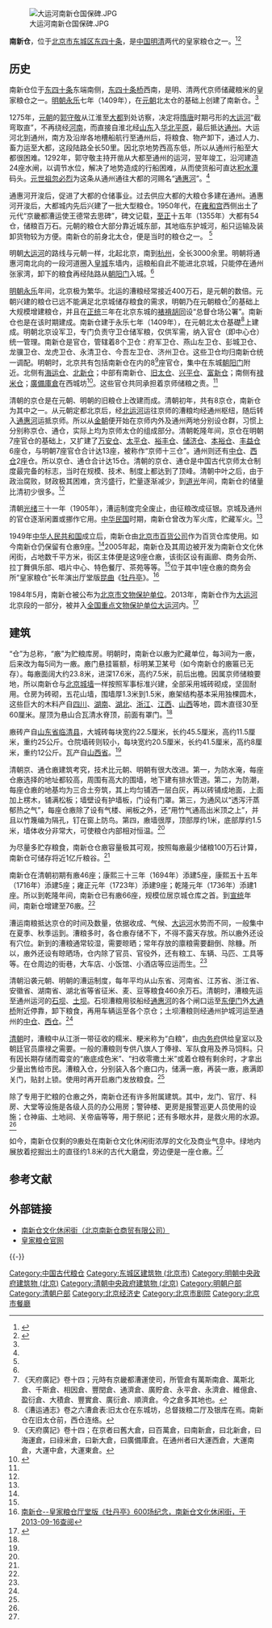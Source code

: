 {{Coord|39.931044|116.425481|type:landmark_region:CN-11_source:GoogleMaps|display=title}}
{{文物保护单位
| 级别 = 全国
| Cat = 北京全国重点文物保护单位
| 省区市 = 北京市
| 图片 = [[File:Nanxincang_(20200814173228).jpg|250px]]<br><small>南新仓</small>
| 名称 = 大运河
| 子项 = 南新仓
| 编号 = 6-810（7-1973-3-009）
| 分类 = 古建筑
| 时代 = 春秋至中华人民共和国
| 所在 = [[北京市|北京市]]、[[天津市|天津市]]、[[河北省|河北省]]、[[浙江省|浙江省]]、[[江苏省|江苏省]]、[[安徽省|安徽省]]、[[山东省|山东省]]、[[河南省|河南省]]
| 登录 = 2006年（2013年合并项目）
}}
[[File:大运河南新仓国保碑.JPG|thumb]]

'''南新仓'''，位于[[北京市|北京市]][[东城区_(北京市)|东城区]][[东四十条|东四十条]]，是[[中国|中国]][[明朝|明]][[清朝|清]]两代的皇家粮仓之一。<ref name=zgwww>{{Cite web |url=http://www.wenwuchina.com/news/list7/detail147/59765.html |title=南新仓：北京皇家粮仓的600年沧桑，中国文物网，2010-7-21 |access-date=2013-09-17 |archive-date=2013-07-06 |archive-url=https://web.archive.org/web/20130706002357/http://www.wenwuchina.com/news/list7/detail147/59765.html |dead-url=no }}</ref><ref name=gjzx>{{Cite web |url=http://gb.cri.cn/1321/2007/03/15/661@1499129.htm |title=话说南新仓特色文化街，国际在线，2007-03-15 |access-date=2007-08-02 |archive-date=2016-03-04 |archive-url=https://web.archive.org/web/20160304122045/http://gb.cri.cn/1321/2007/03/15/661@1499129.htm |dead-url=no }}</ref>

==历史==
南新仓位于[[东四十条|东四十条]]东端南侧，[[东四十条桥|东四十条桥]]西南，是明、清两代京师储藏粮米的皇家粮仓之一。[[明朝|明朝]][[永乐|永乐]]七年（1409年），在[[元朝|元朝]]北太仓的基础上创建了南新仓。<ref name=zgwww/>

1275年，[[元朝|元朝]]的[[郭守敬|郭守敬]]从江淮至[[元大都|大都]]到处访察，决定将[[隋|隋]][[唐|唐]]时期弓形的[[大运河|大运河]]“截弯取直”，不再绕经[[河南|河南]]，而直接自淮北经[[山东|山东]]入[[华北平原|华北平原]]，最后抵达[[通州区_(北京市)|通州]]。大运河北到通州，南方及沿岸各地槽船航行至通州后，将粮食、物产卸下，通过人力、畜力运至大都，这段陆路全长50里。因北京地势西高东低，所以从通州行船至大都很困难。1292年，郭守敬主持开凿从大都至通州的运河，翌年竣工，沿河建造24座水闸，以调节水位，解决了地势造成的行船困难，从而使货船可直达[[积水潭|积水潭]]码头。[[元世祖|元世祖]][[忽必烈|忽必烈]]为这条从通州通往大都的河赐名“[[通惠河|通惠河]]”。<ref name=zgwww/>

通惠河开浚后，促进了大都的仓储事业。过去供应大都的大粮仓多建在通州。通惠河开浚后，大都城内先后兴建了一批大型粮仓。1950年代，在[[雍和宫|雍和宫]]西侧出土了元代“京畿都漕运使王德常去思碑”，碑文记载，[[至正|至正]]十五年（1355年）大都有54仓，储粮百万石。元朝的粮仓大部分靠近城东部，其地临东护城河，船只运输及装卸货物较为方便。南新仓的前身北太仓，便是当时的粮仓之一。 <ref name=zgwww/>

明朝[[大运河|大运河]]的路线与元朝一样，北起北京，南到[[杭州|杭州]]，全长3000余里。明朝将通惠河南北向的一段河道圈入[[北京皇城|皇城]]东墙内，运粮船自此不能进北京城，只能停在通州张家湾，卸下的粮食再经陆路从[[朝阳门|朝阳门]]入城。<ref name=zgwww/>

[[明朝|明朝]][[永乐|永乐]]年间，北京极为繁华。北运的漕粮经常接近400万石，是元朝的数倍。元朝兴建的粮仓已远不能满足北京城储存粮食的需求，明朝乃在元朝粮仓<ref>《天府廣記》卷十四；元時有京畿都漕運使司，所管倉有萬斯南倉、萬斯北倉、千斯倉、相因倉、豐閏倉、通濟倉、廣貯倉、永平倉、永濟倉、維億倉、盈衍倉、大積倉、豐實倉、廣衍倉、順濟倉。今之倉多其地也。</ref>的基础上大规模增建粮仓，并且在[[正统_(年号)|正统]]三年在北京东城的[[东裱褙胡同|裱褙胡同]]设“总督仓场公署”。南新仓也是在该时期建成。南新仓建于永乐七年（1409年），在元朝北太仓基礎<ref>《漕运通志》卷之六漕倉表:旧太仓在东城坊，总督拨粮二厅及银库在焉。南新仓在旧太仓前，西仓连络。</ref>上建成。明朝北京设军卫，专门负责守卫仓储军粮，仅供军需，纳入官仓（即中心仓）统一管理。南新仓是官仓，管辖着8个卫仓：府军卫仓、燕山左卫仓、彭城卫仓、龙骥卫仓、龙虎卫仓、永清卫仓、今吾左卫仓、济州卫仓。这些卫仓均归南新仓统一调配。明朝时，北京共有包括南新仓在内的8<ref>《天府廣記》卷十四；在京者曰舊大倉，曰百萬倉，曰南新倉，曰北新倉，曰海運倉，曰祿米倉，曰新大倉，曰廣備庫倉。在通州者曰大運西倉，大運南倉，大運中倉，大運東倉。</ref>座官仓，集中在东城[[朝阳门|朝阳门]]附近。北侧有[[海运仓|海运仓]]、[[北新仓|北新仓]]；中部有南新仓、[[旧太仓|旧太仓]]、[[兴平仓|兴平仓]]、[[富新仓|富新仓]]；南侧有[[禄米仓|禄米仓]]；[[廣備庫倉|廣備庫倉]]在西城坊<ref name="漕倉表">{{cite wikisource |title=漕運通志卷之六 漕倉表|wslink= 漕運通志/6 |wslanguage=zh}}</ref>。这些官仓共同承担着京师储粮之责。<ref name=zgwww/>

清朝的京仓是在元朝、明朝的旧粮仓上改建而成。清朝初年，共有8京仓，南新仓为其中之一。从元朝定都北京后，经[[北运河|北运河]]运往京师的漕粮均经通州枢纽，随后转入[[通惠河|通惠河]]运抵京师。所以从[[金朝|金朝]]便开始在京师内外及通州两地分别设仓群，习惯上分别称京仓、通仓，实际上均为京师太仓的组成部分。清朝乾隆年间，京仓在明朝7座官仓的基础上，又扩建了[[万安仓|万安仓]]、[[太平仓|太平仓]]、[[裕丰仓|裕丰仓]]、[[储济仓|储济仓]]、[[本裕仓|本裕仓]]、[[丰益仓|丰益仓]]6座仓，与明朝7座官仓合计达13座，被称作“京师十三仓”。通州则还有[[中仓|中仓]]、[[西仓|西仓]]2座仓。所以京仓、通仓合计达15仓。清朝的京仓、通仓是中国古代京师太仓制度最完备的标志，当时在规模、技术、制度上都达到了顶峰。清朝中叶之后，由于政治腐败，财政极其困难，贪污盛行，贮量逐渐减少，到[[道光|道光]]年间，南新仓的储量比清初少很多。<ref name=zgwww/>

清朝[[光绪|光绪]]三十一年（1905年），漕运制度完全废止，由征粮改成征银。京城及通州的官仓逐渐闲置或挪作它用。[[中华民国|中华民国]]时期，南新仓曾改为军火库，贮藏军火。<ref name=zgwww/>

1949年[[中华人民共和国|中华人民共和国]]成立后，南新仓由[[北京市百货公司|北京市百货公司]]作为百货仓库使用。如今南新仓仍保留有仓廒9座。<ref name=zgwww/>2005年起，南新仓及其周边被开发为南新仓文化休闲街，占地数千平方米，街区主体便是这9座仓廒，该街区设有画廊、商务会所、拉丁舞俱乐部、唱片中心、特色餐厅、茶苑等等。<ref name=gjzx/>位于其中1座仓廒的商务会所“皇家粮仓”长年演出厅堂版[[昆曲|昆曲]]《[[牡丹亭|牡丹亭]]》。<ref>[http://www.bjnxc.com.cn/content.asp?id=491 南新仓--皇家粮仓厅堂版《牡丹亭》600场纪念，南新仓文化休闲街，于2013-09-16查阅]{{Dead link|date=2019年10月 |bot=InternetArchiveBot |fix-attempted=yes }}</ref>

1984年5月，南新仓被公布为[[北京市文物保护单位|北京市文物保护单位]]。2013年，南新仓作为[[大运河|大运河]]北京段的一部分，被并入[[全国重点文物保护单位|全国重点文物保护单位]][[大运河|大运河]]内。<ref name=xinzeng>{{Cite web |url=http://www.bjxch.gov.cn/XCHxxgk/XCHzhengwuxiangqing.ycs?GUID=540638 |title=我区新增十处全国重点文物保护单位概况，北京西城报，2013-07-05 |accessdate=2013-09-17 |archive-date=2016-03-04 |archive-url=https://web.archive.org/web/20160304070959/http://www.bjxch.gov.cn/XCHxxgk/XCHzhengwuxiangqing.ycs?GUID=540638 |dead-url=yes }}</ref>

==建筑==
“仓”为总称，“廒”为贮粮库房。明朝时，南新仓以廒为贮藏单位，每3间为一廒，后来改为每5间为一廒。廒门悬挂匾额，标明某卫某号（如今南新仓的廒匾已无存）。每廒面阔大约23.8米，进深17.6米，高约7.5米，前后出檐。因属京师储粮要地，所以南新仓与[[北京城墙|北京城墙]]一样按照军事标准兴建，全部采用城砖砌成，坚固耐用。仓房为砖砌，五花山墙，围墙厚1.3米到1.5米，廒架结构基本采用独棵圆木，这些巨大的木料产自[[四川|四川]]、[[湖南|湖南]]、[[湖北|湖北]]、[[浙江|浙江]]、[[江西|江西]]、[[山西|山西]]等地，圆木直径30至60厘米。屋顶为悬山合瓦清水脊顶，前面有罩门。<ref name=zgwww/>

廒砖产自[[山东省|山东省]][[临清县|临清县]]，大城砖每块宽约22.5厘米，长约45.5厘米，高约11.5厘米，重约25公斤。仓院墙砖则较小，每块宽约20.5厘米，长约41.5厘米，高约8厘米，重约12公斤。瓦产自[[山西省|山西省]]。<ref name=zgwww/>

清朝京、通仓廒建筑考究，技术比元朝、明朝有很大改进。第一，为防水淹，每座仓廒选择的地址都较高，周围有高大的围墙，地下建有排水管道。第二，为防潮，每座仓廒的地基均为三合土夯筑，其上均匀铺洒一层白灰，再以砖铺成地面，上面加上楞木，铺满松板；墙壁设有护墙板，门设有门罩。第三，为通风以“透泻汗蒸郁热之气”，每座仓廒除了设有气楼、闸板之外，还“用竹气通高出米顶之上”，并且以竹篾编为隔孔，钉在窗上防鸟。第四，廒墙很厚，顶部厚约1米，底部厚约1.5米，墙体收分非常大，可使粮仓内部相对恒温。<ref name=zgwww/>

为尽量多贮存粮食，南新仓仓廒容量极其可观，按照每廒最少储粮100万石计算，南新仓可储存将近1亿斤粮谷。<ref name=zgwww/>

南新仓在清朝初期有廒46座；康熙三十三年（1694年）添建5座，康熙五十五年（1716年）添建5座；雍正元年（1723年）添建9座；乾隆元年（1736年）添建1座。所以到乾隆年间，南新仓已有廒66座，规模位居京城仓库之首。到[[宣统|宣统]]年间，南新仓增建至76廒。<ref name=zgwww/>

漕运南粮抵达京仓的时间及数量，依据收成、气候、[[大运河|大运河]]水势而不同，一般集中在夏季、秋季运到。漕粮多时，各仓廒存储不下，不得不露天存放。所以廒外还设有穴位。新到的漕粮通常较湿，需要晾晒；常年存放的廪粮需要翻倒、除糠。所以，廒外还设有晾晒场，仓内除了官员、官役外，还有粮工、车辆、马匹、工具等等。在仓周边的街巷，大车店、小饭馆、小酒店等应运而生。<ref name=zgwww/>

清朝沿袭元朝、明朝的漕运制度，每年平均从山东省、河南省、江苏省、浙江省、安徽省、湖南省、湖北省等省征米、麦、豆等粮食460余万石。清朝时，漕粮先运至通州运河的[[石坝|石坝]]、[[土坝|土坝]]。石坝漕粮用驳船经[[通惠河|通惠河]]的各个闸口运至[[东便门|东便门]]外[[大通桥|大通桥]]附近停靠，卸下粮食，再用车辆运至各个京仓；土坝漕粮则经通州护城河运至通州的[[大運中倉|中仓]]、[[大運西倉|西仓]]。<ref name=zgwww/>

[[清朝|清朝]]时，漕粮中从江浙一带征收的糯米、粳米称为“白粮”，由[[内务府|内务府]]供给皇室以及朝廷官员廪禄之需要。一般的漕粮则专供八旗人丁俸禄、军队食用及养马饲料。只有因长期存储而霉变的“廒底成色米”、“扫收零撒土米”或着仓粮有剩余时，才拿出少量出售给市民。漕粮入仓，分别装入各个廒口内，储满一廒，再装一廒，廒满即关门，贴封上锁。使用时再开启廒门发放粮食。<ref name=zgwww/>

除了专用于贮粮的仓廒之外，南新仓还有许多附属建筑。其中，龙门、官厅、科房、大堂等设施是各级人员的办公用房；警钟楼、更房是报警巡更人员使用的设施；仓神庙、土地祠、关帝庙等等，用于祭祀；还有多眼水井，是救火用的水源。<ref name=zgwww/>

如今，南新仓仅剩的9廒处在南新仓文化休闲街浓厚的文化及商业气息中。绿地内展放着挖掘出土的直径约1.8米的古代大磨盘，旁边便是一座仓廒。<ref name=zgwww/>

==参考文献==
{{reflist|2}}

== 外部链接 ==
* [https://web.archive.org/web/20130522044233/http://bjnxc.com.cn/ 南新仓文化休闲街（北京南新仓商贸有限公司）]
* [https://web.archive.org/web/20130908101437/http://www.imperialgranary.com.cn/ 皇家粮仓官网]

{{-}}
{{漕倉表}}
{{北京全国重点文物保护单位}}
[[Category:中国古代粮仓|Category:中国古代粮仓]]
[[Category:东城区建筑物_(北京市)|Category:东城区建筑物 (北京市)]]
[[Category:明朝中央政府建筑物_(北京)|Category:明朝中央政府建筑物 (北京)]]
[[Category:清朝中央政府建筑物_(北京)|Category:清朝中央政府建筑物 (北京)]]
[[Category:明朝户部|Category:明朝户部]]
[[Category:清朝户部|Category:清朝户部]]
[[Category:北京经济史|Category:北京经济史]]
[[Category:北京市剧院|Category:北京市剧院]]
[[Category:北京市餐廳|Category:北京市餐廳]]